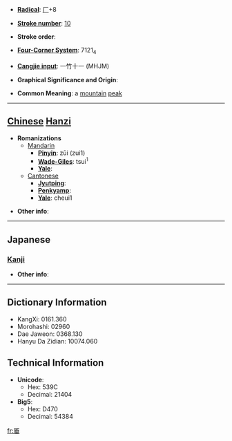* '''[[Wiktionary:Chinese radical index| Radical]]''': [[Wiktionary:Chinese radical index 厂|厂]]+8

* '''[[Wiktionary:Chinese total strokes index|Stroke number]]''': [[Wiktionary:Chinese total strokes index 10|10]]

* '''Stroke order''': 

* '''[[Wiktionary:Chinese four corner index|Four-Corner System]]''': 7121<sub>4</sub>

* '''[[Wiktionary:Chinese Cangjie index|Cangjie input]]''': 一竹十一 (MHJM)

* '''Graphical Significance and Origin''': 

* '''Common Meaning''': a [[mountain]] [[peak]]

----

== [[Chinese]] [[Hanzi]] ==

* '''Romanizations'''
** [[Mandarin]]
*** '''[[Pinyin]]''': zūi (zui1)
*** '''[[Wade-Giles]]''': tsui<sup>1</sup>
*** '''[[Yale]]''': 
**[[Cantonese]]
***'''[[Jyutping]]''':
***'''[[Penkyamp]]''': 
***'''[[Yale]]''': cheui1

* '''Other info''': 

----

==Japanese==
===[[Kanji]]===
{{kanji|on readings=[[し]] (shi), [[すい]] (sui), [[ずい]] (zui)
|kun readings=
}}

* '''Other info''':  

----

== Dictionary Information ==

* KangXi: 0161.360
* Morohashi: 02960
* Dae Jaweon: 0368.130
* Hanyu Da Zidian: 10074.060

== Technical Information ==

* '''Unicode''':
** Hex: 539C
** Decimal: 21404
* '''Big5''':
** Hex: D470
** Decimal: 54384

[[fr:厜]]
